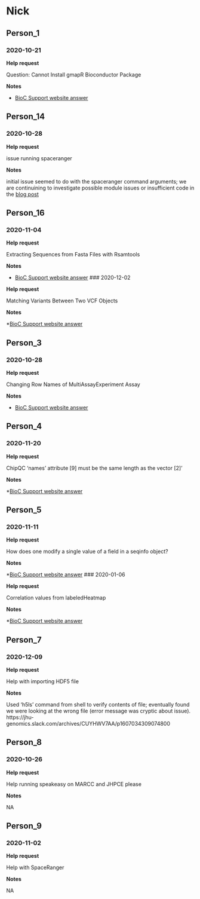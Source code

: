 # Nick

## Person_1

### 2020-10-21

**Help request**

Question: Cannot Install gmapR Bioconductor Package

**Notes**

* [BioC Support website answer](https://support.bioconductor.org/p/131285/#134921)

## Person_14

### 2020-10-28

**Help request**

issue running spaceranger

**Notes**

initial issue seemed to do with the spaceranger command arguments; we are continuining to investigate possible module issues or insufficient code in the [blog post](http://research.libd.org/rstatsclub/2020/10/20/using-space-ranger-at-jhpce/)

## Person_16

### 2020-11-04

**Help request**

Extracting Sequences from Fasta Files with Rsamtools

**Notes**

* [BioC Support website answer](https://support.bioconductor.org/p/131600/#p132617)
### 2020-12-02

**Help request**

Matching Variants Between Two VCF Objects

**Notes**

*[BioC Support website answer](https://support.bioconductor.org/p/p133110/#p133319)

## Person_3

### 2020-10-28

**Help request**

Changing Row Names of MultiAssayExperiment Assay

**Notes**

* [BioC Support website answer](https://support.bioconductor.org/p/p132406/#p132459)

## Person_4

### 2020-11-20

**Help request**

ChipQC 'names' attribute [9] must be the same length as the vector [2]'

**Notes**

*[BioC Support website answer](https://support.bioconductor.org/p/134569/#p133028)

## Person_5

### 2020-11-11

**Help request**

How does one modify a single value of a field in a seqinfo object?

**Notes**

*[BioC Support website answer](https://support.bioconductor.org/p/134139/#p132829)
### 2020-01-06

**Help request**

Correlation values from labeledHeatmap

**Notes**

*[BioC Support website answer](https://support.bioconductor.org/p/p133591/#p133927)

## Person_7

### 2020-12-09

**Help request**

Help with importing HDF5 file

**Notes**

Used 'h5ls' command from shell to verify contents of file; eventually found we were looking at the wrong file (error message was cryptic about issue). https://jhu-genomics.slack.com/archives/CUYHWV7AA/p1607034309074800

## Person_8

### 2020-10-26

**Help request**

Help running speakeasy on MARCC and JHPCE please

**Notes**

NA

## Person_9

### 2020-11-02

**Help request**

Help with SpaceRanger

**Notes**

NA



